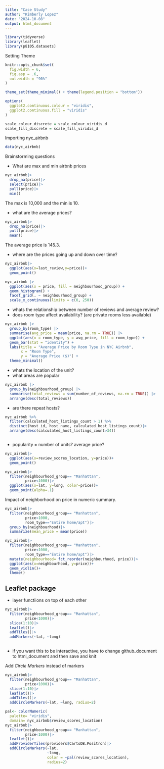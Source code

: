 ```yaml
---
title: "Case Study"
author: "Kimberly Lopez"
date: "2024-10-08"
output: html_document
---
```

```r
library(tidyverse)
library(leaflet)
library(p8105.datasets)
```

Setting Theme
```r
knitr::opts_chunk$set(
  fig.width = 6,
  fig.asp = .6,
  out.width = "90%"
)

theme_set(theme_minimal() + theme(legend.position = "bottom"))

options(
  ggplot2.continuous.colour = "viridis",
  ggplot2.continuous.fill = "viridis"
)

scale_colour_discrete = scale_colour_viridis_d
scale_fill_discrete = scale_fill_viridis_d
```

Importing nyc_airbnb

```r
data(nyc_airbnb)
```

Brainstorming questions 


- What are max and min airbnb prices 
```r
nyc_airbnb|> 
  drop_na(price)|>
  select(price)|>
  pull(price)|>
  min()
```
The max is 10,000 and the min is 10.

- what are the average prices?
```r
nyc_airbnb|> 
  drop_na(price)|>
  pull(price)|>
  mean()
```
The average price is 145.3. 

- where are the prices going up and down over time?
```r
nyc_airbnb|>
  ggplot(aes(x=last_review,y=price))+
  geom_point()
```
```r
nyc_airbnb |>
  ggplot(aes(x = price, fill = neighbourhood_group)) +
  geom_histogram() +
  facet_grid(. ~ neighbourhood_group) +
  scale_x_continuous(limits = c(0, 250))
```

- whats the relationship between number of reviews and average review?
- does room type affect availability? (are private rooms less available)
```r
nyc_airbnb |>
  group_by(room_type) |>
  summarise(avg_price = mean(price, na.rm = TRUE)) |>
  ggplot(aes(x = room_type, y = avg_price, fill = room_type)) +
  geom_bar(stat = "identity") +
  labs(title = "Average Price by Room Type in NYC Airbnb",
       x = "Room Type",
       y = "Average Price ($)") +
  theme_minimal()
```

- whats the location of the unit?
- what areas are popular 
```r
nyc_airbnb |>
  group_by(neighbourhood_group) |>
  summarise(total_reviews = sum(number_of_reviews, na.rm = TRUE)) |>
  arrange(desc(total_reviews))
```

- are there repeat hosts?
```r
nyc_airbnb %>%
  filter(calculated_host_listings_count > 1) %>%
  distinct(host_id, host_name, calculated_host_listings_count)|>
  arrange(desc(calculated_host_listings_count>34))
```
```r

```

- popularity = number of units? average price?
```r
nyc_airbnb|>
  ggplot(aes(x=review_scores_location, y=price))+
  geom_point()
```
```r
nyc_airbnb|>
  filter(neighbourhood_group== "Manhattan",
         price<1000)|>
  ggplot(aes(x=lat, y=long, color=price))+
  geom_point(alpha=.1)
```

Impact of neighborhood on price in numeric summary.
```r
nyc_airbnb|>
  filter(neighbourhood_group== "Manhattan",
         price<1000, 
         room_type=="Entire home/apt")|>
  group_by(neighbourhood)|>
  summarize(mean_price = mean(price))
```
```r
nyc_airbnb|>
  filter(neighbourhood_group== "Manhattan",
         price<1000, 
         room_type=="Entire home/apt")|>
  mutate(neighbourhood= fct_reorder(neighbourhood, price))|>
  ggplot(aes(x=neighbourhood, y=price))+
  geom_violin()+
  theme()
```

## Leaflet package 

- layer functiions on top of each other 
```r
nyc_airbnb|>
  filter(neighbourhood_group== "Manhattan",
         price<1000)|>
  slice(1:10)|>
  leaflet()|>
  addTiles()|>
  addMarkers(~lat, ~long)
           
```
* if you want this to be interactive, you have to change github_document to html_document and then save and knit 

Add *Circle Markers* instead of markers 
```r
nyc_airbnb|>
  filter(neighbourhood_group== "Manhattan",
         price<1000)|>
  slice(1:10)|>
  leaflet()|>
  addTiles()|>
  addCircleMarkers(~lat, ~long, radius=2)
```

```r
pal<- colorNumeric( 
  palette= "viridis",
  domain= nyc_airbnb$review_scores_location)
nyc_airbnb|>
  filter(neighbourhood_group== "Manhattan",
         price<1000)|>
  leaflet()|>
  addProviderTiles(providers$CartoDB.Positron)|>
  addCircleMarkers(~lat,
                   ~long,
                   color = ~pal(review_scores_location),
                   radius=2)
```

